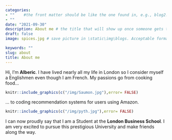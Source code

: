 ```yaml
---
categories:  
- ""    #the front matter should be like the one found in, e.g., blog2.md. It cannot be like the normal Rmd we used
- ""
date: "2021-09-30"
description: About me # the title that will show up once someone gets to this page
draft: false
image: spices.jpg # save picture in \static\img\blogs. Acceptable formats= jpg, jpeg, or png . Your iPhone pics wont work

keywords: ""
slug: about
title: About me
---
```


Hi, I'm **Alberic**. I have lived nearly all my life in London so I consider myself a Englishmen even though I am French. My passions go from cooking food...


```r
knitr::include_graphics(c("/img/Saumon.jpg"),error= FALSE)
```

... to coding recommendation systems for users using Amazon.

```r
knitr::include_graphics(c("/img/pyth.jpg"),error= FALSE)
```

I can now proudly say that I am a Student at the **London Business School**. I am very excited to pursue this prestigious University and make friends along the way.
